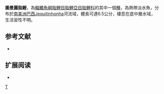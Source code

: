 {{Speciesbox 
| taxon = Astyanax turmalinensis
| status = NE
| status_system = IUCN3.1
| authority =  [[Triques|Triques]], [[Vono|Vono]] & [[Caiafa|Caiafa]], 2003
| synonyms = 
}}
'''圖曼麗脂鯉'''，為[[輻鰭魚綱|輻鰭魚綱]][[脂鯉目|脂鯉目]][[脂鯉亞目|脂鯉亞目]][[脂鯉科|脂鯉科]]的其中一個[[種|種]]，為熱帶淡水魚，分布於[[南美洲|南美洲]][[巴西|巴西]]Jequitinhonha河流域，體長可達6.5公分，棲息在底中層水域，生活習性不明。

==参考文献==
{{refbegin}}
*{{FishBase_species|genus=Astyanax|species=turmalinensis|year=2013|month=11}}
{{refend}}

== 扩展阅读 ==
{{refbegin}}
*{{wikispecies-inline|Astyanax turmalinensis|圖曼麗脂鯉}}
{{refend}}
{{Taxonbar|from=Q5724034}}

[[Category:麗脂鯉屬|T]]


{{魚類小作品}}